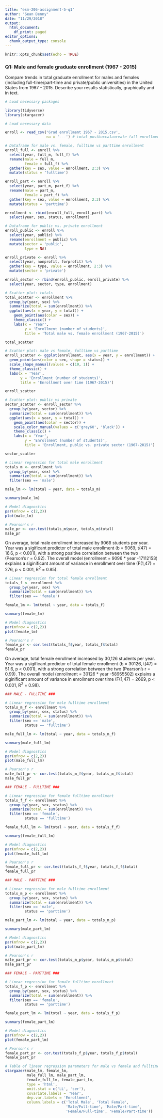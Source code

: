 ```yaml
---
title: "esm-206-assignment-5-q1"
author: "Sean Denny"
date: "11/29/2018"
output:
  html_document:
    df_print: paged
editor_options:
  chunk_output_type: console
---
```


```r
knitr::opts_chunk$set(echo = TRUE)
```

### Q1: Male and female graduate enrollment (1967 - 2015)

Compare trends in total graduate enrollment for males and females (including full-time/part-time and private/public universities) in the United States from 1967 - 2015. Describe your results statistically, graphically and in text.

```r

# Load necessary packages

library(tidyverse)
library(stargazer)

# Load necessary data

enroll <- read_csv('Grad enrollment 1967 - 2015.csv',
                   na = '---') # total postbaccalaureate fall enrollment in degree-granting postsecondary institutions, by attendance status, sex of student, and control of institution: 1967 through 2015

```


```r

# Dataframe for male vs. female, fulltime vs parttime enrollment
enroll_full <- enroll %>% 
  select(year, full_m, full_f) %>% 
  rename(male = full_m,
         female = full_f) %>% 
  gather(key = sex, value = enrollment, 2:3) %>% 
  mutate(status = 'fulltime')

enroll_part <- enroll %>% 
  select(year, part_m, part_f) %>% 
  rename(male = part_m,
         female = part_f) %>% 
  gather(key = sex, value = enrollment, 2:3) %>% 
  mutate(status = 'parttime')

enrollment <- rbind(enroll_full, enroll_part) %>% 
  select(year, sex, status, enrollment)

# Dataframe for public vs. private enrollment
enroll_public <- enroll %>%
  select(year, public) %>% 
  rename(enrollment = public) %>% 
  mutate(sector = 'public',
         type = NA)

enroll_private <- enroll %>% 
  select(year, nonprofit, forprofit) %>% 
  gather(key = type, value = enrollment, 2:3) %>% 
  mutate(sector = 'private')

enroll_sector <- rbind(enroll_public, enroll_private) %>% 
  select(year, sector, type, enrollment)

```


```r

# Scatter plot: totals
total_scatter <- enrollment %>% 
  group_by(year, sex) %>% 
  summarize(total = sum(enrollment)) %>% 
  ggplot(aes(x = year, y = total)) +
    geom_point(aes(color = sex)) +
    theme_classic() +
    labs(x = 'Year',
         y = 'Enrollment (number of students)',
         title = 'Total male vs. female enrollment (1967-2015)')

total_scatter

# Scatter plot: male vs female, fulltime vs parttime
enroll_scatter <- ggplot(enrollment, aes(x = year, y = enrollment)) +
  geom_point(aes(color = sex, shape = status)) +
  scale_shape_manual(values = c(19, 1)) +
  theme_classic() +
  labs(x = 'Year',
       y = 'Enrollment (number of students)',
       title = 'Enrollment over time (1967-2015)')

enroll_scatter

# Scatter plot: public vs private
sector_scatter <- enroll_sector %>% 
  group_by(year, sector) %>% 
  summarize(total = sum(enrollment)) %>% 
  ggplot(aes(x = year, y = total)) +
    geom_point(aes(color = sector)) +
    scale_color_manual(values = c('grey60', 'black')) +
    theme_classic() +
    labs(x = 'Year',
         y = 'Enrollment (number of students)',
         title = 'Enrollment, public vs. private sector (1967-2015)')

sector_scatter

```


```r

# Linear regression for total male enrollment
totals_m <- enrollment %>% 
  group_by(year, sex) %>% 
  summarize(total = sum(enrollment)) %>% 
  filter(sex == 'male')

male_lm <- lm(total ~ year, data = totals_m)

summary(male_lm)

# Model diagnostics
par(mfrow = c(2,2))
plot(male_lm)

# Pearson's r
male_pr <- cor.test(totals_m$year, totals_m$total)
male_pr

```

On average, total male enrollment increased by 9069 students per year. Year was a sigificant predictor of total male enrollment (b = 9069, t(47) = 16.6, p < 0.001), with a strong positive correlation between the two (Pearson's r = 0.92). The overall model (enrollment = 9096 * year -17112153) explains a siginificant amount of variance in enrollment over time (F(1,47) = 276, p < 0.001, R^2^ = 0.85).

```r

# Linear regression for total female enrollment
totals_f <- enrollment %>% 
  group_by(year, sex) %>% 
  summarize(total = sum(enrollment)) %>% 
  filter(sex == 'female')

female_lm <- lm(total ~ year, data = totals_f)

summary(female_lm)

# Model diagnostics
par(mfrow = c(2,2))
plot(female_lm)

# Pearson's r
female_pr <- cor.test(totals_f$year, totals_f$total)
female_pr

```

On average, total female enrollment increased by 30,126 students per year. Year was a sigificant predictor of total female enrollment (b = 30126, t(47) = 51.6, p < 0.001), with a strong correlation between the two (Pearson's r = 0.99). The overall model (enrollment = 30126 * year -58955502) explains a siginificant amount of variance in enrollment over time (F(1,47) = 2669, p < 0.001, R^2^ = 0.98).

```r

### MALE - FULLTIME ###

# Linear regression for male fulltime enrollment
totals_m_f <- enrollment %>% 
  group_by(year, sex, status) %>% 
  summarize(total = sum(enrollment)) %>% 
  filter(sex == 'male',
         status == 'fulltime')

male_full_lm <- lm(total ~ year, data = totals_m_f)

summary(male_full_lm)

# Model diagnostics
par(mfrow = c(2,2))
plot(male_full_lm)

# Pearson's r
male_full_pr <- cor.test(totals_m_f$year, totals_m_f$total)
male_full_pr

### FEMALE - FULLTIME ###

# Linear regression for female fulltime enrollment
totals_f_f <- enrollment %>% 
  group_by(year, sex, status) %>% 
  summarize(total = sum(enrollment)) %>% 
  filter(sex == 'female',
         status == 'fulltime')

female_full_lm <- lm(total ~ year, data = totals_f_f)

summary(female_full_lm)

# Model diagnostics
par(mfrow = c(2,2))
plot(female_full_lm)

# Pearson's r
female_full_pr <- cor.test(totals_f_f$year, totals_f_f$total)
female_full_pr

### MALE - PARTTIME ###

# Linear regression for male fulltime enrollment
totals_m_p <- enrollment %>% 
  group_by(year, sex, status) %>% 
  summarize(total = sum(enrollment)) %>% 
  filter(sex == 'male',
         status == 'parttime')

male_part_lm <- lm(total ~ year, data = totals_m_p)

summary(male_part_lm)

# Model diagnostics
par(mfrow = c(2,2))
plot(male_part_lm)

# Pearson's r
male_part_pr <- cor.test(totals_m_p$year, totals_m_p$total)
male_part_pr

### FEMALE - PARTTIME ###

# Linear regression for female fulltime enrollment
totals_f_p <- enrollment %>% 
  group_by(year, sex, status) %>% 
  summarize(total = sum(enrollment)) %>% 
  filter(sex == 'female',
         status == 'parttime')

female_part_lm <- lm(total ~ year, data = totals_f_p)

summary(female_part_lm)

# Model diagnostics
par(mfrow = c(2,2))
plot(female_part_lm)

# Pearson's r
female_part_pr <- cor.test(totals_f_p$year, totals_f_p$total)
female_part_pr

```


```r

# Table of linear regression parameters for male vs female and fulltime vs parttime models
stargazer(male_lm, female_lm,
          male_full_lm, male_part_lm,
          female_full_lm, female_part_lm,
          type = 'html',
          omit.stat = c('LL', 'ser'),
          covariate.labels = 'Year',
          dep.var.labels = 'Enrollment',
          column.labels = c('Total Male', 'Total Female',
                            'Male/Full-time', 'Male/Part-time',
                            'Female/Full-time', 'Female/Part-time'))

```


